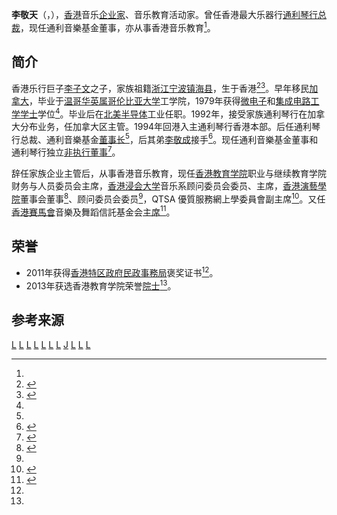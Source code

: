 '''李敬天'''（{{lang-en|Lee King Ting Frank<ref name="HKIEd">{{cite web |url=http://www.ied.edu.hk/media/news.php?id=20130221 |title=HKIEd to Present Honorary Fellowships to Six Distinguished Individuals |publisher=香港教育学院 |author=HKIEd |date=2013-02-21 |accessdate=2013-02-21 |language=en |archive-url=https://web.archive.org/web/20160812181040/http://www.ied.edu.hk/media/news.php?id=20130221 |archive-date=2016-08-12 |dead-url=yes }}</ref>}}，{{bd|？|||}}），[[香港|香港]]音乐[[企业家|企业家]]、音乐教育活动家。曾任香港最大乐器行[[通利琴行|通利琴行]][[总裁|总裁]]，现任通利音樂基金董事，亦从事香港音乐教育<ref name="HKIEd"/>。

==简介==

香港乐行巨子[[李子文|李子文]]之子，家族祖籍[[浙江|浙江]][[宁波|宁波]][[镇海县|镇海县]]，生于香港<ref>{{cite web |url=http://www2.hkej.com/property/article/id/335748 |title=通利3.8億內部轉讓軒尼詩道地舖 |publisher=信报 |author=工商舖市道 |date=2013年11月19日 }}{{Dead link|date=2020年7月 |bot=InternetArchiveBot |fix-attempted=yes }}</ref><ref>{{cite web |url=http://www.shnbsh.com/StaticArticle/050527/172653860.shtml |title=宁波商帮中50多位镇海人 |publisher=中国镇海 |date=2005-05-27 }}{{Dead link|date=2018年7月 |bot=InternetArchiveBot |fix-attempted=no }}</ref>。早年移民[[加拿大|加拿大]]，毕业于[[温哥华|温哥华]][[英属哥伦比亚大学|英属哥伦比亚大学]]工学院，1979年获得[[微电子|微电子]]和[[集成电路|集成电路]][[工学学士|工学学士]]学位<ref name="HKIEd"/>。毕业后在[[北美|北美]][[半导体|半导体]]工业任职。1992年，接受家族通利琴行在加拿大分布业务，任加拿大区主管。1994年回港入主通利琴行香港本部。后任通利琴行总裁、通利音樂基金[[董事长|董事长]]<ref name="HKIEd"/>，后其弟[[李敬成|李敬成]]接手<ref>{{cite web|url=http://www.china.com.cn/news/txt/2007-04/03/content_8057493.htm |title=华裔李敬成当选温哥华贸易局主席 开创两大先河 |publisher=中新网 |date=2007-04-03}}</ref>。现任通利音樂基金董事和通利琴行独立[[非执行董事|非执行董事]]<ref>{{cite web|url=http://www.hkexnews.hk/listedco/listconews/SEHK/2015/0908/a5102/ELCGHL-20150430-18.PDF |title=Directors and senior management |publisher=香港证交所 |date=2015-04-30 |language=en |format=pdf}}</ref>。

辞任家族企业主管后，从事香港音乐教育，现任[[香港教育学院|香港教育学院]]职业与继续教育学院财务与人员委员会主席，[[香港浸会大学|香港浸会大学]]音乐系顾问委员会委员、主席，[[香港演藝學院|香港演藝學院]]董事会董事<ref>{{cite web |url=https://www.hkapa.edu/f/page/5764/govern.pdf |title=Academy Governance 學院監管 |publisher=香港教育学院 |date=2015-11-12 |language=en |format=pdf |access-date=2016-06-26 |archive-date=2016-10-03 |archive-url=https://web.archive.org/web/20161003164914/https://www.hkapa.edu/f/page/5764/govern.pdf |dead-url=no }}</ref>、顾问委员会委员<ref name="HKIEd"/>，QTSA 優質服務網上學委員會副主席<ref>{{cite web |url=http://www.qtsa.com/publications/ann_2014/annual14.pdf |title=主席匯報 |publisher=QTSA Web |year=2014 |language=en |format=pdf |deadurl=yes |archiveurl=https://web.archive.org/web/20150425055802/http://www.qtsa.com/publications/ann_2014/annual14.pdf |archivedate=2015-04-25 |access-date=2016-06-26 }}</ref>。又任[[香港賽馬會|香港賽馬會]]音樂及舞蹈信託基金会[[主席|主席]]<ref>{{cite web |url=http://www.hkjcmdf.org.hk/en/docs/Speech%20for%20Mr%20Frank%20LEE%2010-11.pdf |title=李敬天主席歡迎辭 |publisher=香港賽馬會音樂及舞蹈信託基金会 |date=2012-12-16 |format=pdf |access-date=2016-06-26 |archive-date=2016-09-22 |archive-url=https://web.archive.org/web/20160922183050/http://www.hkjcmdf.org.hk/en/docs/Speech%20for%20Mr%20Frank%20LEE%2010-11.pdf |dead-url=no }}</ref>。

==荣誉==
* 2011年获得[[香港特区政府|香港特区政府]][[民政事務局|民政事務局]]褒奖证书<ref name="HKIEd"/>。
* 2013年获选香港教育学院荣誉[[院士|院士]]<ref name="HKIEd"/>。

==参考来源==
{{reflist|2}}

[[Category:镇海县人|L]]
[[Category:寧波裔加拿大人|L]]
[[Category:华裔加拿大人|L]]
[[Category:大温华裔加拿大人|L]]
[[Category:香港商人|L]]
[[Category:宁波商帮|L]]
[[Category:香港宁波人|L]]
[[Category:李子文家族|J]]
[[Category:加拿大工程师|L]]
[[Category:香港教育家|L]]
[[Category:不列顛哥倫比亞大學校友|L]]